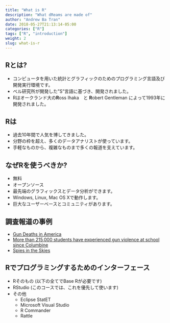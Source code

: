 ```yaml
---
title: "What is R"
description: "What dReams are made of"
author: "Andrew Ba Tran"
date: 2018-05-27T21:13:14-05:00
categories: ["R"]
tags: ["R", "introduction"]
weight: 2
slug: what-is-r
---
```


## Rとは?
* コンピュータを用いた統計とグラフィックのためのプログラミング言語及び開発実行環境です。
* ベル研究所が開発した"S"言語に基づき、開発されました。
* Rはオークランド大の**R**oss Ihaka　と **R**obert Gentleman によって1993年に開発されました。

## Rは
* 過去10年間で人気を博してきました。
* 分野の枠を超え、多くのデータアナリストが使っています。
* 手軽なものから、複雑なものまで多くの報道を支えています。

## なぜRを使うべきか?
* 無料
* オープンソース
* 最先端のグラフィックスとデータ分析ができます。
* Windows, Linux, Mac OS Xで動作します。
* 巨大なユーザーベースとコミュニティがあります。

## 調査報道の事例
* [Gun Deaths in America](https://fivethirtyeight.com/features/gun-deaths/)
* [More than 215,000 students have experienced gun violence at school since Columbine](https://www.washingtonpost.com/graphics/2018/local/school-shootings-database/?utm_term=.6bdb501a1e81)
* [Spies in the Skies](https://www.buzzfeed.com/peteraldhous/spies-in-the-skies?utm_term=.ufYW814Den#.iyOnAg13qy)

## Rでプログラミングするためのインターフェース
* Rそのもの (以下の全てでBase Rが必要です)
* RStudio (このコースでは、これを優先して使います)
* その他
	* Eclipse StatET
	* Microsoft Visual Studio
	* R Commander
	* Rattle
